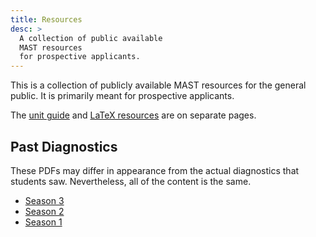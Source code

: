 ```yaml
---
title: Resources
desc: >
  A collection of public available
  MAST resources
  for prospective applicants.
---
```


This is a collection of
publicly available MAST resources
for the general public.
It is primarily meant for
prospective applicants.

The [unit guide](resources/unit-guide) and [LaTeX resources](resources/latex) are on separate pages.

## Past Diagnostics

These PDFs may differ in appearance
from the actual diagnostics that students saw.
Nevertheless, all of the content is the same.

- [Season 3](diagnostic/season3.pdf)
- [Season 2](diagnostic/season2.pdf)
- [Season 1](diagnostic/season1.pdf)
